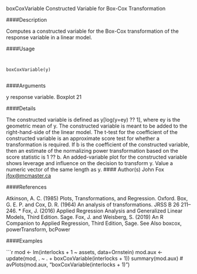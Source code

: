 
boxCoxVariable Constructed Variable for Box-Cox Transformation

####Description

Computes a constructed variable for the Box-Cox transformation of the response variable in a linear
model.

####Usage
<pre><code>

boxCoxVariable(y)

</code></pre>

####Arguments

y response variable.
Boxplot 21

####Details

The constructed variable is defined as y[log(y=ey) ?? 1], where ey is the geometric mean of y.
The constructed variable is meant to be added to the right-hand-side of the linear model. The t-test
for the coefficient of the constructed variable is an approximate score test for whether a transformation
is required.
If b is the coefficient of the constructed variable, then an estimate of the normalizing power transformation
based on the score statistic is 1 ?? b. An added-variable plot for the constructed variable
shows leverage and influence on the decision to transform y.
Value
a numeric vector of the same length as y.
#### Author(s)
John Fox <jfox@mcmaster.ca>

####References

Atkinson, A. C. (1985) Plots, Transformations, and Regression. Oxford.
Box, G. E. P. and Cox, D. R. (1964) An analysis of transformations. JRSS B 26 211–246.
* Fox, J. (2016) Applied Regression Analysis and Generalized Linear Models, Third Edition. Sage.
Fox, J. and Weisberg, S. (2019) An R Companion to Applied Regression, Third Edition, Sage.
See Also
boxcox, powerTransform, bcPower

####Examples

```r

mod <- lm(interlocks + 1 ~ assets, data=Ornstein)
mod.aux <- update(mod, . ~ . + boxCoxVariable(interlocks + 1))
summary(mod.aux)
# avPlots(mod.aux, "boxCoxVariable(interlocks + 1)")
